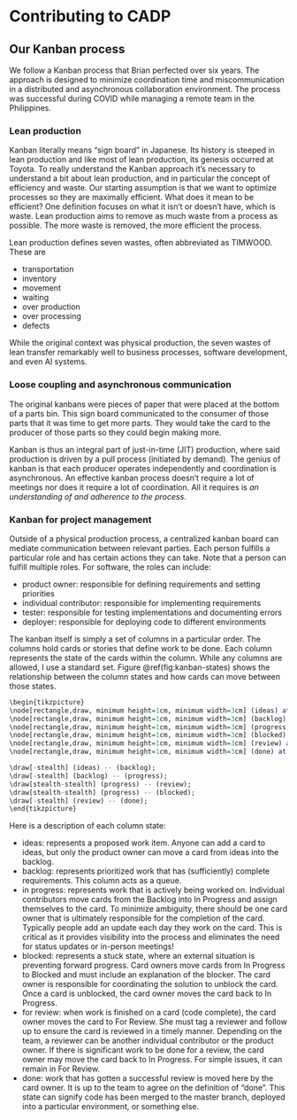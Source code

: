 # Contributing to CADP

## Our Kanban process

We follow a Kanban process that Brian perfected over six years.
The approach is designed to minimize coordination time and miscommunication
in a distributed and asynchronous collaboration environment.
The process was successful during COVID while managing a remote team in
the Philippines. 

### Lean production
Kanban literally means "sign board" in Japanese.
Its history is steeped in lean production and like most of lean production,
its genesis occurred at Toyota.
To really understand the Kanban approach it's necessary to understand
a bit about lean production,
and in particular the concept of efficiency and waste.
Our starting assumption is that we want to optimize processes so they
are maximally efficient.
What does it mean to be efficient?
One definition focuses on what it isn't or doesn't have, which is waste.
Lean production aims to remove as much waste from a process as possible.
The more waste is removed, the more efficient the process.

Lean production defines seven wastes, often abbreviated as TIMWOOD.
These are

- transportation
- inventory
- movement
- waiting
- over production
- over processing
- defects

While the original context was physical production, 
the seven wastes of lean transfer remarkably well to business processes,
software development, and even AI systems.

### Loose coupling and asynchronous communication
The original kanbans were pieces of paper that were placed at the bottom of a
parts bin. This sign board communicated to the consumer of those parts that
it was time to get more parts. They would take the card to the producer of
those parts so they could begin making more.

Kanban is thus an integral part of just-in-time (JIT) production,
where said production is driven by a pull process (initiated by demand).
The genius of kanban is that each producer operates independently and
coordination is asynchronous. An effective kanban process doesn't
require a lot of meetings nor does it require a lot of coordination.
All it requires is *an understanding of and adherence to the process*.

### Kanban for project management
Outside of a physical production process,
a centralized kanban board can mediate communication between relevant parties.
Each person fulfills a particular role and has certain actions they can take.
Note that a person can fulfill multiple roles.
For software, the roles can include:

- product owner: responsible for defining requirements and setting priorities
- individual contributor: responsible for implementing requirements
- tester: responsible for testing implementations and documenting errors
- deployer: responsible for deploying code to different environments


The kanban itself is simply a set of columns in a particular order.
The columns hold cards or stories that define work to be done.
Each column represents the state of the cards within the column.
While any columns are allowed, I use a standard set. 
Figure \@ref(fig:kanban-states) shows the relationship between the column states 
and how cards can move between those states.

```r
\begin{tikzpicture}
\node[rectangle,draw, minimum height=1cm, minimum width=3cm] (ideas) at (0,2) {Ideas};
\node[rectangle,draw, minimum height=1cm, minimum width=3cm] (backlog) at (4,2) {Backlog};
\node[rectangle,draw, minimum height=1cm, minimum width=3cm] (progress) at (8,2) {In Progress};
\node[rectangle,draw, minimum height=1cm, minimum width=3cm] (blocked) at (8,0) {Blocked};
\node[rectangle,draw, minimum height=1cm, minimum width=3cm] (review) at (12,2) {For Review};
\node[rectangle,draw, minimum height=1cm, minimum width=3cm] (done) at (16,2) {Done};

\draw[-stealth] (ideas) -- (backlog);
\draw[-stealth] (backlog) -- (progress);
\draw[stealth-stealth] (progress) -- (review);
\draw[stealth-stealth] (progress) -- (blocked);
\draw[-stealth] (review) -- (done);
\end{tikzpicture}
```

Here is a description of each column state:

- ideas: represents a proposed work item. Anyone can add a card to ideas, but only the product owner can move a card from ideas into the backlog.
- backlog: represents prioritized work that has (sufficiently) complete requirements. This column acts as a queue.
- in progress: represents work that is actively being worked on. Individual contributors move cards from the Backlog into In Progress and assign themselves to the card. To minimize ambiguity, there should be one card owner that is ultimately responsible for the completion of the card. Typically people add an update each day they work on the card. This is critical as it provides visibility into the process and eliminates the need for status updates or in-person meetings!
- blocked: represents a stuck state, where an external situation is preventing forward progress. Card owners move cards from In Progress to Blocked and must include an explanation of the blocker. The card owner is responsible for coordinating the solution to unblock the card. Once a card is unblocked, the card owner moves the card back to In Progress.
- for review: when work is finished on a card (code complete), the card owner moves the card to For Review. She must tag a reviewer and follow up to ensure the card is reviewed in a timely manner. Depending on the team, a reviewer can be another individual contributor or the product owner. If there is significant work to be done for a review, the card owner may move the card back to In Progress. For simple issues, it can remain in For Review.
- done: work that has gotten a successful review is moved here by the card owner. It is up to the team to agree on the definition of "done". This state can signify code has been merged to the master branch, deployed into a particular environment, or something else.

